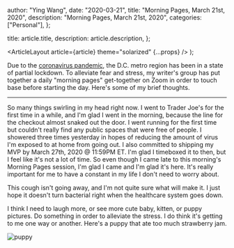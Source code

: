 
  author: "Ying Wang",
  date: "2020-03-21",
  title: "Morning Pages, March 21st, 2020",
  description: "Morning Pages, March 21st, 2020",
  categories: ["Personal"],
};

  title: article.title,
  description: article.description,
};

  <ArticleLayout article={article} theme="solarized" {...props} />
);

Due to the [coronavirus
pandemic](https://en.wikipedia.org/wiki/2019-20_coronavirus_pandemic), the D.C.
metro region has been in a state of partial lockdown. To alleviate fear and
stress, my writer's group has put together a daily "morning pages" get-together
on Zoom in order to touch base before starting the day. Here's some of my brief
thoughts.

---

So many things swirling in my head right now. I went to Trader Joe's for the
first time in a while, and I'm glad I went in the morning, because the line for
the checkout almost snaked out the door. I went running for the first time but
couldn't really find any public spaces that were free of people. I showered
three times yesterday in hopes of reducing the amount of virus I'm exposed to at
home from going out. I also committed to shipping my MVP by March 27th, 2020 @
11:59PM ET. I'm glad I timeboxed it to then, but I feel like it's not a lot of
time. So even though I came late to this morning's Morning Pages session, I'm
glad I came and I'm glad it's here. It's really important for me to have a
constant in my life I don't need to worry about.

This cough isn't going away, and I'm not quite sure what will make it. I just
hope it doesn't turn bacterial right when the healthcare system goes down.

I think I need to laugh more, or see more cute baby, kitten, or puppy pictures.
Do something in order to alleviate the stress. I do think it's getting to me one
way or another. Here's a puppy that ate too much strawberry jam.

![puppy](/img/posts/2020/03/21/1.jpg)
